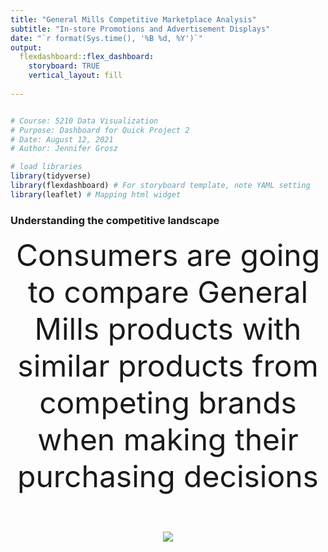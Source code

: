 ```yaml
---
title: "General Mills Competitive Marketplace Analysis"  
subtitle: "In-store Promotions and Advertisement Displays"
date: "`r format(Sys.time(), '%B %d, %Y')`"
output: 
  flexdashboard::flex_dashboard:
    storyboard: TRUE
    vertical_layout: fill
    
---
```


```r
```

```r
# Course: 5210 Data Visualization
# Purpose: Dashboard for Quick Project 2
# Date: August 12, 2021
# Author: Jennifer Grosz 
```

```r
# load libraries
library(tidyverse)
library(flexdashboard) # For storyboard template, note YAML setting
library(leaflet) # Mapping html widget
```

### Understanding the competitive landscape



<div style="text-align: center"> <font size="10"> Consumers are going to compare General Mills products with similar products from competing brands when making their purchasing decisions </div>
<br>
<div style="text-align: center"> ![](logo.png)  </div>



